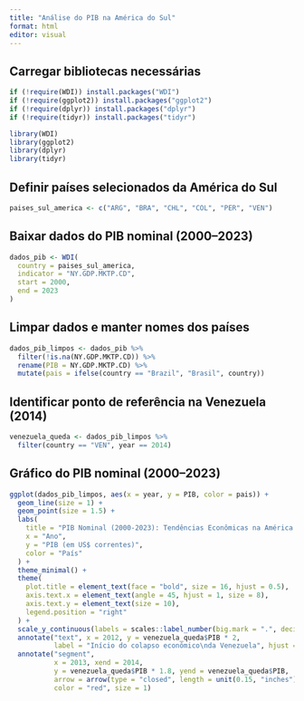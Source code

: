 ---
title: "Análise do PIB na América do Sul"
format: html
editor: visual
---

## Carregar bibliotecas necessárias

```{r}
if (!require(WDI)) install.packages("WDI")
if (!require(ggplot2)) install.packages("ggplot2")
if (!require(dplyr)) install.packages("dplyr")
if (!require(tidyr)) install.packages("tidyr")

library(WDI)
library(ggplot2)
library(dplyr)
library(tidyr)
```

## Definir países selecionados da América do Sul

```{r}
paises_sul_america <- c("ARG", "BRA", "CHL", "COL", "PER", "VEN")
```

## Baixar dados do PIB nominal (2000–2023)

```{r}
dados_pib <- WDI(
  country = paises_sul_america,
  indicator = "NY.GDP.MKTP.CD",
  start = 2000,
  end = 2023
)
```

## Limpar dados e manter nomes dos países

```{r}
dados_pib_limpos <- dados_pib %>% 
  filter(!is.na(NY.GDP.MKTP.CD)) %>% 
  rename(PIB = NY.GDP.MKTP.CD) %>% 
  mutate(pais = ifelse(country == "Brazil", "Brasil", country))
```

## Identificar ponto de referência na Venezuela (2014)

```{r}
venezuela_queda <- dados_pib_limpos %>% 
  filter(country == "VEN", year == 2014)
```

## Gráfico do PIB nominal (2000–2023)

```{r}
ggplot(dados_pib_limpos, aes(x = year, y = PIB, color = pais)) +
  geom_line(size = 1) +
  geom_point(size = 1.5) +
  labs(
    title = "PIB Nominal (2000-2023): Tendências Econômicas na América do Sul",
    x = "Ano",
    y = "PIB (em US$ correntes)",
    color = "País"
  ) +
  theme_minimal() +
  theme(
    plot.title = element_text(face = "bold", size = 16, hjust = 0.5),
    axis.text.x = element_text(angle = 45, hjust = 1, size = 8),
    axis.text.y = element_text(size = 10),
    legend.position = "right"
  ) +
  scale_y_continuous(labels = scales::label_number(big.mark = ".", decimal.mark = ",")) +
  annotate("text", x = 2012, y = venezuela_queda$PIB * 2,
           label = "Início do colapso econômico\nda Venezuela", hjust = 0, size = 3.5) +
  annotate("segment", 
           x = 2013, xend = 2014, 
           y = venezuela_queda$PIB * 1.8, yend = venezuela_queda$PIB, 
           arrow = arrow(type = "closed", length = unit(0.15, "inches")),
           color = "red", size = 1)
```
